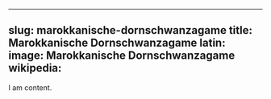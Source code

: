 
---
slug: marokkanische-dornschwanzagame
title: Marokkanische Dornschwanzagame
latin:
image: Marokkanische Dornschwanzagame
wikipedia: 
---

I am content.
